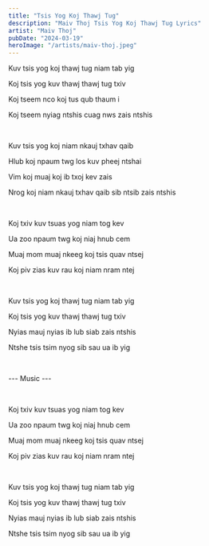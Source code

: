 ```yaml
---
title: "Tsis Yog Koj Thawj Tug"
description: "Maiv Thoj Tsis Yog Koj Thawj Tug Lyrics"
artist: "Maiv Thoj"
pubDate: "2024-03-19"
heroImage: "/artists/maiv-thoj.jpeg"
---
```


Kuv tsis yog koj thawj tug niam tab yig

Koj tsis yog kuv thawj thawj tug txiv

Koj tseem nco koj tus qub thaum i

Koj tseem nyiag ntshis cuag nws zais ntshis

<br />

Kuv tsis yog koj niam nkauj txhav qaib

Hlub koj npaum twg los kuv pheej ntshai

Vim koj muaj koj ib txoj kev zais

Nrog koj niam nkauj txhav qaib sib ntsib zais ntshis

<br />

Koj txiv kuv tsuas yog niam tog kev

Ua zoo npaum twg koj niaj hnub cem

Muaj mom muaj nkeeg koj tsis quav ntsej

Koj piv zias kuv rau koj niam nram ntej

<br />

Kuv tsis yog koj thawj tug niam tab yig

Koj tsis yog kuv thawj thawj tug txiv

Nyias mauj nyias ib lub siab zais ntshis

Ntshe tsis tsim nyog sib sau ua ib yig

<br />

--- Music ---

<br />

Koj txiv kuv tsuas yog niam tog kev

Ua zoo npaum twg koj niaj hnub cem

Muaj mom muaj nkeeg koj tsis quav ntsej

Koj piv zias kuv rau koj niam nram ntej

<br />

Kuv tsis yog koj thawj tug niam tab yig

Koj tsis yog kuv thawj thawj tug txiv

Nyias mauj nyias ib lub siab zais ntshis

Ntshe tsis tsim nyog sib sau ua ib yig
